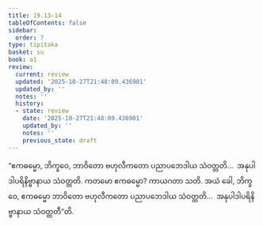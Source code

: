 ```yaml
---
title: 19.13–14
tableOfContents: false
sidebar:
  order: 7
type: tipitaka
basket: su
book: a1
review:
  current: review
  updated: '2025-10-27T21:48:09.436901'
  updated_by: ''
  notes: ''
  history:
  - state: review
    date: '2025-10-27T21:48:09.436901'
    updated_by: ''
    notes: ''
    previous_state: draft
---
```



<ReviewStatus review={frontmatter.review} showDetails={true} />

<HypothesisAnnotation frontmatter={frontmatter} />

<DynamicBreadcrumb />

<Division number="575–576" book="a1" e="ch" v="15">

<Paragraph number="464" book="a1">
“ဧကဓမ္မော, ဘိက္ခဝေ, ဘာဝိတော ဗဟုလီကတော ပညာပဘေဒါယ သံဝတ္တတိ…  အနုပါဒါပရိနိဗ္ဗာနာယ သံဝတ္တတိ. ကတမော ဧကဓမ္မော? ကာယဂတာ သတိ. အယံ ခေါ, ဘိက္ခဝေ, ဧကဓမ္မော ဘာဝိတော ဗဟုလီကတော ပညာပဘေဒါယ သံဝတ္တတိ…  အနုပါဒါပရိနိဗ္ဗာနာယ သံဝတ္တတီ”တိ.
</Paragraph>
</Division>